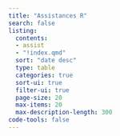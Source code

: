 ```yaml
---
title: "Assistances R"
search: false
listing:
  contents: 
  - assist
  - "!index.qmd"
  sort: "date desc"
  type: table
  categories: true
  sort-ui: true
  filter-ui: true
  page-size: 20
  max-items: 20
  max-description-length: 300
code-tools: false
---
```





